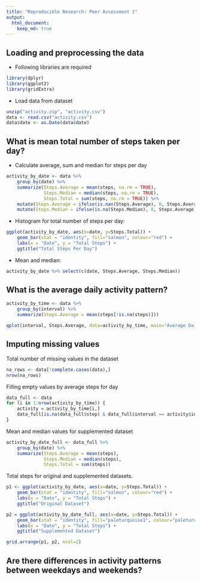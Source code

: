 ```yaml
---
title: "Reproducible Research: Peer Assessment 1"
output: 
  html_document:
    keep_md: true
---
```



## Loading and preprocessing the data

* Following libraries are required

```r
library(dplyr)
library(ggplot2)
library(gridExtra)
```

* Load data from dataset

```r
unzip("activity.zip", "activity.csv")
data <- read.csv("activity.csv")
data$date <- as.Date(data$date)
```

## What is mean total number of steps taken per day?

* Calculate average, sum and median for steps per day

```r
activity_by_date <- data %>% 
    group_by(date) %>%
    summarize(Steps.Average = mean(steps, na.rm = TRUE), 
              Steps.Median = median(steps, na.rm = TRUE),
              Steps.Total = sum(steps, na.rm = TRUE)) %>%
    mutate(Steps.Average = ifelse(is.nan(Steps.Average), 0, Steps.Average)) %>%
    mutate(Steps.Median = ifelse(is.na(Steps.Median), 0, Steps.Average))
```

* Histogram for total number of steps per day:

```r
ggplot(activity_by_date, aes(x=date, y=Steps.Total)) + 
    geom_bar(stat = "identity", fill="salmon", colour="red") +
    labs(x = "Date", y = "Total Steps") +
    ggtitle("Total Steps Per Day")
```

* Mean and median:

```r
activity_by_date %>% select(c(date, Steps.Average, Steps.Median))
```

## What is the average daily activity pattern?

```r
activity_by_time <- data %>%
    group_by(interval) %>%
    summarize(Steps.Average = mean(steps[!is.na(steps)]))

qplot(interval, Steps.Average, data=activity_by_time, main="Average Daily Activity", xlab="5-Minute Intervals", ylab="Average Steps", geom="line")
```

## Imputing missing values

Total number of missing values in the dataset

```r
na_rows <- data[!complete.cases(data),]
nrow(na_rows)
```

Filling empty values by average steps for day

```r
data_full <- data
for (i in 1:nrow(activity_by_time)) {
    activity = activity_by_time[i,]
    data_full[is.na(data_full$step) & data_full$interval == activity$interval, 1] <- round(activity$Steps.Average)
}
```

Mean and median values for supplemented dataset

```r
activity_by_date_full <- data_full %>% 
    group_by(date) %>%
    summarize(Steps.Average = mean(steps), 
              Steps.Median = median(steps),
              Steps.Total = sum(steps))
```

Total steps for original and supplemented datasets.

```r
p1 <- ggplot(activity_by_date, aes(x=date, y=Steps.Total)) + 
    geom_bar(stat = "identity", fill="salmon", colour="red") +
    labs(x = "Date", y = "Total Steps") +
    ggtitle("Original Dataset")

p2 = ggplot(activity_by_date_full, aes(x=date, y=Steps.Total)) +
    geom_bar(stat = "identity", fill="paleturquoise1", colour="paleturquoise4") +
    labs(x = "Date", y = "Total Steps") +
    ggtitle("Supplemented Dataset")

grid.arrange(p1, p2, ncol=2)
```

## Are there differences in activity patterns between weekdays and weekends?
